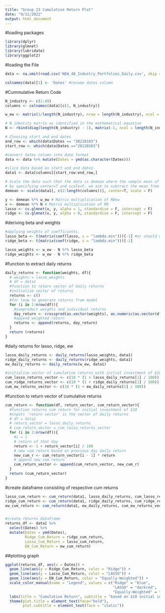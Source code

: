 ```yaml
---
title: "Group 23 Cumulative Return Plot"
date: "9/11/2022"
output: html_document
---
```


#loading packages
```r
library(dplyr)
library(glmnet)
library(lubridate)
library(ggplot2)
```

#loading the File
```r
data <- na.omit(read.csv('NEW_48_Industry_Portfolios_Daily.csv', skip = 9, na.strings = "-99.99"))

colnames(data)[1] <- 'Dates' #rename dates column
```

#Cummulative Return Code
```r
N_industry <- c(2:49)
columns <- colnames(data)[c(1, N_industry)]

w_ew <- matrix(1/length(N_industry), nrow = length(N_industry), ncol = 1) # Get the equally weighted matrix

# N identity matrix as identified in the mathematical equation
N <- rbind(diag(length(N_industry) - 1), matrix(-1, ncol = length(N_industry) - 1)) 

# Choosing start and end dates
end_row <- which(data$Dates == "20220103") 
start_row <- which(data$Dates =="20120103")

#convert dates column into date format
data <- data %>% mutate(Dates = ymd(as.character(Dates)))

#slice data based on start and end dates
data1 <- data[columns][start_row:end_row,]

# Scale the data such that the data is demean where the sample mean of each asset return is 0
# by specifying center=T and scale=F, we aim to subtract the mean from each individual return but NOT dividing by the standard deviation.
demean <- scale(data1[, c(2:length(columns))], center=T, scale = F) 

y <- demean %*% w_ew # Matrix multiplication of RWew
x <- demean %*% N # Matrix multiplication of RN
lasso <- cv.glmnet(x, y, alpha = 1, standardise = F, intercept = F) 
ridge <- cv.glmnet(x, y, alpha = 0, standardise = F, intercept = F) 
```

#deriving beta and weights
```r
#applying weights of coefficients.
lasso_beta <- t(matrix(coef(lasso, s = "lambda.min")))[-1] #or should we use lambda.1se?
ridge_beta <- t(matrix(coef(ridge, s = "lambda.min")))[-1]

lasso_weights <- w_ew - N %*% lasso_beta
ridge_weights <- w_ew - N %*% ridge_beta

```

#function to extract daily returns
```r
daily_returns <- function(weights, df){
  # weights = lasso_weights
  # df = data1
  #function to return vector of daily returns
  #initialise vector of returns
  returns <- c()
  #for loop to generate returns from model
  for (i in 1:nrow(df)){
    #sumproduct weights and individual returns
    day_return <- crossprod(as.vector(weights), as.numeric(as.vector(df[i, 2:ncol(df)])))
    #append weighted return
    returns <- append(returns, day_return)
  }
  return (returns)
}
```

#daily returns for lasso, ridge, ew
```r
lasso_daily_returns <- daily_returns(lasso_weights, data1)
ridge_daily_returns <- daily_returns(ridge_weights, data1)
ew_daily_returns <- daily_returns(w_ew, data1)

#initialise vector of cumulative returns with initial investment of $10
cum_lasso_returns_vector <- c(10 * (1 + lasso_daily_returns[1] / 100))
cum_ridge_returns_vector <- c(10 * (1 + ridge_daily_returns[1] / 100))
cum_ew_returns_vector <- c(10 * (1 + ew_daily_returns[1] / 100))

```

#function to return vector of cumulative returns
```r
cum_return <- function(df, return_vector, cum_return_vector){
  #function returns cum return for initial investment of $10
  #inputs 'return vector' is the vector of daily returns
  # df = data1
  # return_vector = lasso_daily_returns
  # cum_return_vector = cum_lasso_returns_vector
  for (i in 2:nrow(df)){
    #i = 1
    # return of that day
    return <- 1 + return_vector[i] / 100
    # new cum return based on previous day daily return
    new_cum_r <- cum_return_vector[i - 1] * return
    # append new cum return
    cum_return_vector <- append(cum_return_vector, new_cum_r)
  }
  return (cum_return_vector)
}
```

#create dataframe consisting of respective cum returns
```r
lasso_cum_return <- cum_return(data1, lasso_daily_returns, cum_lasso_returns_vector) #lasso regularised cum return
ridge_cum_return <- cum_return(data1, ridge_daily_returns, cum_ridge_returns_vector) #ridge regularised cum return
ew_cum_return <- cum_return(data1, ew_daily_returns, cum_ew_returns_vector) #equally weighted cum return


#create returns dataframe
returns_df <- data1 %>% 
  select(Dates) %>%
  mutate(Dates = ymd(Dates),
         Ridge_Cum_Return = ridge_cum_return,
         Lasso_Cum_Return = lasso_cum_return,
         EW_Cum_Return = ew_cum_return)
```

##plotting graph
```r
ggplot(returns_df, aes(x = Dates)) +
  geom_line(aes(y = Ridge_Cum_Return, color = "Ridge")) +
  geom_line(aes(y = Lasso_Cum_Return, color = "LASSO")) +
  geom_line(aes(y = EW_Cum_Return, color = "Equally-Weighted")) +
  scale_color_manual(name = "Legend", values = c("Ridge" = "blue", 
                                                 "LASSO" = "darkred", 
                                                 "Equally-Weighted" = "black")) +
  labs(title = "Cumulative Return", subtitle = "based on $10 initial investment", y = '', x = "Dates") +
  theme(plot.title = element_text(face="bold"),
        plot.subtitle = element_text(face = "italic"))
```

